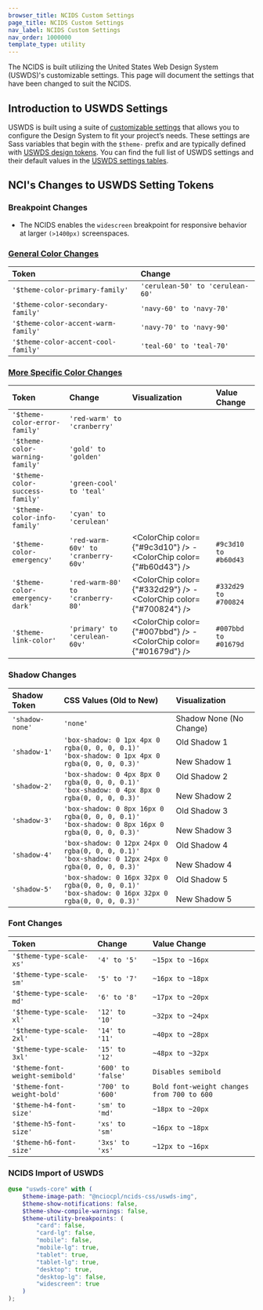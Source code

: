 ```yaml
---
browser_title: NCIDS Custom Settings
page_title: NCIDS Custom Settings
nav_label: NCIDS Custom Settings
nav_order: 1000000
template_type: utility
---
```



The NCIDS is built utilizing the United States Web Design System (USWDS)'s customizable settings. This page will document the settings that have been changed to suit the NCIDS.

## Introduction to USWDS Settings

USWDS is built using a suite of [customizable settings](https://designsystem.digital.gov/documentation/settings/) that allows you to configure the Design System to fit your project’s needs. These settings are Sass variables that begin with the `$theme-` prefix and are typically defined with [USWDS design tokens](https://designsystem.digital.gov/design-tokens). You can find the full list of USWDS settings and their default values in the [USWDS settings tables](https://designsystem.digital.gov/documentation/settings/#general-settings).

## NCI's Changes to USWDS Setting Tokens

### Breakpoint Changes

- The NCIDS enables the `widescreen` breakpoint for responsive behavior at larger `(>1400px)` screenspaces.

### [General Color Changes](/foundations/color#theme-tokens)

| Token                               | Change                           |
| :---------------------------------- | :------------------------------- |
| `'$theme-color-primary-family'`     | `'cerulean-50' to 'cerulean-60'` |
| `'$theme-color-secondary-family'`   | `'navy-60' to 'navy-70'`         |
| `'$theme-color-accent-warm-family'` | `'navy-70' to 'navy-90'`         |
| `'$theme-color-accent-cool-family'` | `'teal-60' to 'teal-70'`         |

### [More Specific Color Changes](/foundations/color#state-tokens)

| Token                           | Change                              | Visualization                                                     | Value Change         |
| :------------------------------ | :---------------------------------- | :---------------------------------------------------------------- | :------------------- |
| `'$theme-color-error-family'`   | `'red-warm' to 'cranberry'`         |                                                                   |                      |
| `'$theme-color-warning-family'` | `'gold' to 'golden'`                |                                                                   |                      |
| `'$theme-color-success-family'` | `'green-cool' to 'teal'`            |                                                                   |                      |
| `'$theme-color-info-family'`    | `'cyan' to 'cerulean'`              |                                                                   |                      |
| `'$theme-color-emergency'`      | `'red-warm-60v' to 'cranberry-60v'` | <ColorChip color={"#9c3d10"} /> - <ColorChip color={"#b60d43"} /> | `#9c3d10 to #b60d43` |
| `'$theme-color-emergency-dark'` | `'red-warm-80' to 'cranberry-80'`   | <ColorChip color={"#332d29"} /> - <ColorChip color={"#700824"} /> | `#332d29 to #700824` |
| `'$theme-link-color'`           | `'primary' to 'cerulean-60v'`       | <ColorChip color={"#007bbd"} /> - <ColorChip color={"#01679d"} /> | `#007bbd to #01679d` |

### Shadow Changes

| Shadow Token    | CSS Values (Old to New)                                                                               | Visualization                                                                                          |
| :-------------- | :---------------------------------------------------------------------------------------------------- | :----------------------------------------------------------------------------------------------------- |
| `'shadow-none'` | `'none'`                                                                                              | <div>Shadow None (No Change)</div>                                                                     |
| `'shadow-1'`    | `'box-shadow: 0 1px 4px 0 rgba(0, 0, 0, 0.1)'`<br/>`'box-shadow: 0 1px 4px 0 rgba(0, 0, 0, 0.3)'`     | <div className="site-old-shadow-1">Old Shadow 1</div><br/><div className="shadow-1">New Shadow 1</div> |
| `'shadow-2'`    | `'box-shadow: 0 4px 8px 0 rgba(0, 0, 0, 0.1)'`<br/>`'box-shadow: 0 4px 8px 0 rgba(0, 0, 0, 0.3)'`     | <div className="site-old-shadow-2">Old Shadow 2</div><br/><div className="shadow-2">New Shadow 2</div> |
| `'shadow-3'`    | `'box-shadow: 0 8px 16px 0 rgba(0, 0, 0, 0.1)'`<br/>`'box-shadow: 0 8px 16px 0 rgba(0, 0, 0, 0.3)'`   | <div className="site-old-shadow-3">Old Shadow 3</div><br/><div className="shadow-3">New Shadow 3</div> |
| `'shadow-4'`    | `'box-shadow: 0 12px 24px 0 rgba(0, 0, 0, 0.1)'`<br/>`'box-shadow: 0 12px 24px 0 rgba(0, 0, 0, 0.3)'` | <div className="site-old-shadow-4">Old Shadow 4</div><br/><div className="shadow-4">New Shadow 4</div> |
| `'shadow-5'`    | `'box-shadow: 0 16px 32px 0 rgba(0, 0, 0, 0.1)'`<br/>`'box-shadow: 0 16px 32px 0 rgba(0, 0, 0, 0.3)'` | <div className="site-old-shadow-5">Old Shadow 5</div><br/><div className="shadow-5">New Shadow 5</div> |

### Font Changes

| Token                           | Change             | Value Change                               |
| :------------------------------ | :----------------- | :----------------------------------------- |
| `'$theme-type-scale-xs'`        | `'4' to '5'`       | `~15px to ~16px`                           |
| `'$theme-type-scale-sm'`        | `'5' to '7'`       | `~16px to ~18px`                           |
| `'$theme-type-scale-md'`        | `'6' to '8'`       | `~17px to ~20px`                           |
| `'$theme-type-scale-xl'`        | `'12' to '10'`     | `~32px to ~24px`                           |
| `'$theme-type-scale-2xl'`       | `'14' to '11'`     | `~40px to ~28px`                           |
| `'$theme-type-scale-3xl'`       | `'15' to '12'`     | `~48px to ~32px`                           |
| `'$theme-font-weight-semibold'` | `'600' to 'false'` | `Disables semibold`                        |
| `'$theme-font-weight-bold'`     | `'700' to '600'`   | `Bold font-weight changes from 700 to 600` |
| `'$theme-h4-font-size'`         | `'sm' to 'md'`     | `~18px to ~20px`                           |
| `'$theme-h5-font-size'`         | `'xs' to 'sm'`     | `~16px to ~18px`                           |
| `'$theme-h6-font-size'`         | `'3xs' to 'xs'`    | `~12px to ~16px`                           |

### NCIDS Import of USWDS

```scss
@use "uswds-core" with (
	$theme-image-path: "@nciocpl/ncids-css/uswds-img",
	$theme-show-notifications: false,
	$theme-show-compile-warnings: false,
	$theme-utility-breakpoints: (
		"card": false,
		"card-lg": false,
		"mobile": false,
		"mobile-lg": true,
		"tablet": true,
		"tablet-lg": true,
		"desktop": true,
		"desktop-lg": false,
		"widescreen": true
	)
);
```
